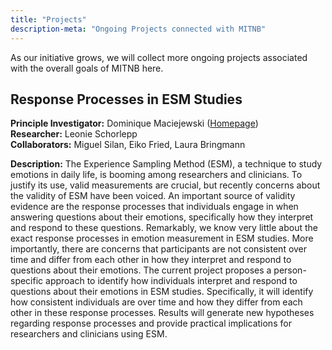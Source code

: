 ```yaml
---
title: "Projects"
description-meta: "Ongoing Projects connected with MITNB"
---
```

As our initiative grows, we will collect more ongoing projects associated with the overall goals of MITNB here. 
<!-- ```{=html} -->

<!-- <img src="files/images/logo_mitnb.png" style="height: 50%; width: 50%; object-fit: contain"/> -->
<!-- ``` -->
<!-- In the XZY Study, we follow individuals over 20 years. Find more information here: -->

<!-- <a href="https://google.com" target="_blank">Project website</a> \| <a href="https://osf.com" target="_blank">OSF Link</a> -->

## Response Processes in ESM Studies

**Principle Investigator:** Dominique Maciejewski ([Homepage](https://research.tilburguniversity.edu/en/persons/dominique-maciejewski)) \
**Researcher:** Leonie Schorlepp \
**Collaborators:** Miguel Silan, Eiko Fried, Laura Bringmann

**Description:** The Experience Sampling Method (ESM), a technique to study emotions in daily life, is booming among researchers and clinicians. To justify its use, valid measurements are crucial, but recently concerns about the validity of ESM have been voiced. An important source of validity evidence are the response processes that individuals engage in when answering questions about their emotions, specifically how they interpret and respond to these questions. Remarkably, we know very little about the exact response processes in emotion measurement in ESM studies. More importantly, there are concerns that participants are not consistent over time and differ from each other in how they interpret and respond to questions about their emotions. The current project proposes a person-specific approach to identify how individuals interpret and respond to questions about their emotions in ESM studies. Specifically, it will identify how consistent individuals are over time and how they differ from each other in these response processes. Results will generate new hypotheses regarding response processes and provide practical implications for researchers and clinicians using ESM.


